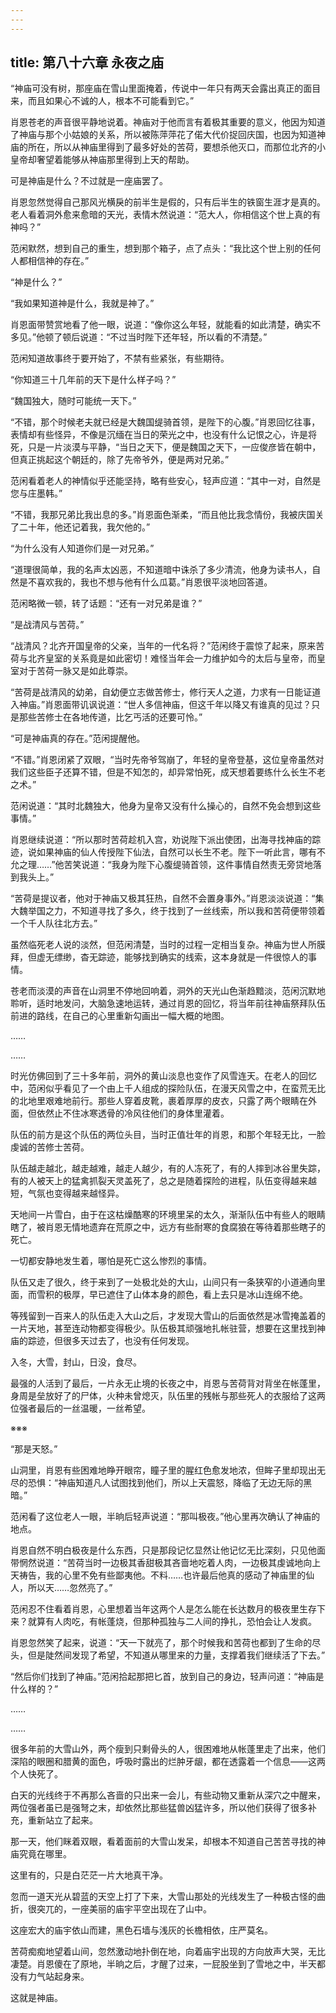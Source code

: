 ```yaml
---
---
---
```

title: 第八十六章 永夜之庙
---




“神庙可没有树，那座庙在雪山里面掩着，传说中一年只有两天会露出真正的面目来，而且如果心不诚的人，根本不可能看到它。”

肖恩苍老的声音很平静地说着。神庙对于他而言有着极其重要的意义，他因为知道了神庙与那个小姑娘的关系，所以被陈萍萍花了偌大代价捉回庆国，也因为知道神庙的所在，所以从神庙里得到了最多好处的苦荷，要想杀他灭口，而那位北齐的小皇帝却奢望着能够从神庙那里得到上天的帮助。

可是神庙是什么？不过就是一座庙罢了。

肖恩忽然觉得自己那风光横戾的前半生是假的，只有后半生的铁窗生涯才是真的。老人看着洞外愈来愈暗的天光，表情木然说道：“范大人，你相信这个世上真的有神吗？”

范闲默然，想到自己的重生，想到那个箱子，点了点头：“我比这个世上别的任何人都相信神的存在。”

“神是什么？”

“我如果知道神是什么，我就是神了。”

肖恩面带赞赏地看了他一眼，说道：“像你这么年轻，就能看的如此清楚，确实不多见。”他顿了顿后说道：“不过当时陛下还年轻，所以看的不清楚。”

范闲知道故事终于要开始了，不禁有些紧张，有些期待。

“你知道三十几年前的天下是什么样子吗？”

“魏国独大，随时可能统一天下。”

“不错，那个时候老夫就已经是大魏国缇骑首领，是陛下的心腹。”肖恩回忆往事，表情却有些怪异，不像是沉缅在当日的荣光之中，也没有什么记恨之心，许是将死，只是一片淡漠与平静，“当日之天下，便是魏国之天下，一应俊彦皆在朝中，但真正挑起这个朝廷的，除了先帝爷外，便是两对兄弟。”

范闲看着老人的神情似乎还能坚持，略有些安心，轻声应道：“其中一对，自然是您与庄墨韩。”

“不错，我那兄弟比我出息的多。”肖恩面色渐柔，“而且他比我念情份，我被庆国关了二十年，他还记着我，我欠他的。”

“为什么没有人知道你们是一对兄弟。”

“道理很简单，我的名声太凶恶，不知道暗中诛杀了多少清流，他身为读书人，自然是不喜欢我的，我也不想与他有什么瓜葛。”肖恩很平淡地回答道。

范闲略微一顿，转了话题：“还有一对兄弟是谁？”

“是战清风与苦荷。”

“战清风？北齐开国皇帝的父亲，当年的一代名将？”范闲终于震惊了起来，原来苦荷与北齐皇室的关系竟是如此密切！难怪当年会一力维护如今的太后与皇帝，而皇室对于苦荷一脉又是如此尊崇。

“苦荷是战清风的幼弟，自幼便立志做苦修士，修行天人之道，力求有一日能证道入神庙。”肖恩面带讥讽说道：“世人多信神庙，但这千年以降又有谁真的见过？只是那些苦修士在各地传道，比乞丐活的还要可怜。”

“可是神庙真的存在。”范闲提醒他。

“不错。”肖恩闭紧了双眼，“当时先帝爷驾崩了，年轻的皇帝登基，这位皇帝虽然对我们这些臣子还算不错，但是不知怎的，却异常怕死，成天想着要练什么长生不老之术。”

范闲说道：“其时北魏独大，他身为皇帝又没有什么操心的，自然不免会想到这些事情。”

肖恩继续说道：“所以那时苦荷趁机入宫，劝说陛下派出使团，出海寻找神庙的踪迹，说如果神庙的仙人传授陛下仙法，自然可以长生不老。陛下一听此言，哪有不允之理……”他苦笑说道：“我身为陛下心腹缇骑首领，这件事情自然责无旁贷地落到我头上。”

“苦荷是提议者，他对于神庙又极其狂热，自然不会置身事外。”肖恩淡淡说道：“集大魏举国之力，不知道寻找了多久，终于找到了一丝线索，所以我和苦荷便带领着一个千人队往北方去。”

虽然临死老人说的淡然，但范闲清楚，当时的过程一定相当复杂。神庙为世人所膜拜，但虚无缥缈，杳无踪迹，能够找到确实的线索，这本身就是一件很惊人的事情。

苍老而淡漠的声音在山洞里不停地回响着，洞外的天光山色渐趋黯淡，范闲沉默地聆听，适时地发问，大脑急速地运转，通过肖恩的回忆，将当年前往神庙祭拜队伍前进的路线，在自己的心里重新勾画出一幅大概的地图。

……

……

时光仿佛回到了三十多年前，洞外的黄山淡息也变作了风雪连天。在老人的回忆中，范闲似乎看见了一个由上千人组成的探险队伍，在漫天风雪之中，在蛮荒无比的北地里艰难地前行。那些人穿着皮靴，裹着厚厚的皮衣，只露了两个眼睛在外面，但依然止不住冰寒透骨的冷风往他们的身体里灌着。

队伍的前方是这个队伍的两位头目，当时正值壮年的肖恩，和那个年轻无比，一脸虔诚的苦修士苦荷。

队伍越走越北，越走越难，越走人越少，有的人冻死了，有的人摔到冰谷里失踪，有的人被天上的猛禽抓裂天灵盖死了，总之是随着探险的进程，队伍变得越来越短，气氛也变得越来越怪异。

天地间一片雪白，由于在这枯燥酷寒的环境里呆的太久，渐渐队伍中有些人的眼睛瞎了，被肖恩无情地遗弃在荒原之中，远方有些耐寒的食腐狼在等待着那些瞎子的死亡。

一切都安静地发生着，哪怕是死亡这么惨烈的事情。

队伍又走了很久，终于来到了一处极北处的大山，山间只有一条狭窄的小道通向里面，而雪积的极厚，早已遮住了山体本身的颜色，看上去只是冰山连绵不绝。

等残留到一百来人的队伍走入大山之后，才发现大雪山的后面依然是冰雪掩盖着的一片天地，甚至连动物都变得极少。队伍极其顽强地扎帐驻营，想要在这里找到神庙的踪迹，但很多天过去了，也没有任何发现。

入冬，大雪，封山，日没，食尽。

最强的人活到了最后，一片永无止境的长夜之中，肖恩与苦荷背对背坐在帐蓬里，身周是垒放好了的尸体，火种未曾熄灭，队伍里的残帐与那些死人的衣服给了这两位强者最后的一丝温暖，一丝希望。

※※※

“那是天怒。”

山洞里，肖恩有些困难地睁开眼帘，瞳子里的腥红色愈发地浓，但眸子里却现出无尽的恐惧：“神庙知道凡人试图找到他们，所以上天震怒，降临了无边无际的黑暗。”

范闲看了这位老人一眼，半晌后轻声说道：“那叫极夜。”他心里再次确认了神庙的地点。

肖恩自然不明白极夜是什么东西，只是那段记忆显然让他记忆无比深刻，只见他面带惘然说道：“苦荷当时一边极其香甜极其吝啬地吃着人肉，一边极其虔诚地向上天祷告，我的心里不免有些鄙夷他。不料……也许最后他真的感动了神庙里的仙人，所以天……忽然亮了。”

范闲忍不住看着肖恩，心里想着当年这两个人是怎么能在长达数月的极夜里生存下来？就算有人肉吃，有帐蓬烧，但那种孤独与二人间的挣扎，恐怕会让人发疯。

肖恩忽然笑了起来，说道：“天一下就亮了，那个时候我和苦荷也都到了生命的尽头，但是陡然间发现了希望，不知道从哪里来的力量，支撑着我们继续活了下去。”

“然后你们找到了神庙。”范闲拾起那把匕首，放到自己的身边，轻声问道：“神庙是什么样的？”

……

……

很多年前的大雪山外，两个瘦到只剩骨头的人，很困难地从帐蓬里走了出来，他们深陷的眼圈和腊黄的面色，呼吸时露出的烂肿牙龈，都在透露着一个信息——这两个人快死了。

白天的光线终于不再那么吝啬的只出来一会儿，有些动物又重新从深穴之中醒来，两位强者虽已是强弩之末，却依然比那些猛兽凶猛许多，所以他们获得了很多补充，重新站立了起来。

那一天，他们眯着双眼，看着面前的大雪山发呆，却根本不知道自己苦苦寻找的神庙究竟在哪里。

这里有的，只是白茫茫一片大地真干净。

忽而一道天光从碧蓝的天空上打了下来，大雪山那处的光线发生了一种极古怪的曲折，很突兀的，一座美丽的庙宇平空出现在了山中。

这座宏大的庙宇依山而建，黑色石墙与浅灰的长檐相依，庄严莫名。

苦荷痴痴地望着山间，忽然激动地扑倒在地，向着庙宇出现的方向放声大哭，无比凄楚。肖恩傻在了原地，半晌之后，才醒了过来，一屁股坐到了雪地之中，半天都没有力气站起身来。

这就是神庙。